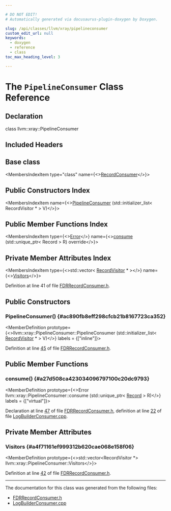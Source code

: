 ```yaml
---

# DO NOT EDIT!
# Automatically generated via docusaurus-plugin-doxygen by Doxygen.

slug: /api/classes/llvm/xray/pipelineconsumer
custom_edit_url: null
keywords:
  - doxygen
  - reference
  - class
toc_max_heading_level: 3

---
```





# The `PipelineConsumer` Class Reference

<DoxygenPage pluginConfig={pluginConfig}>



## Declaration

<CodeBlock>class llvm::xray::PipelineConsumer</CodeBlock>

## Included Headers

<IncludesList>
<IncludesListItem
  filePath="llvm/XRay/FDRRecordConsumer.h"
  permalink="/docs/api/files/include/include/llvm/include/llvm/xray/fdrrecordconsumer-h"
  isLocal="true" />
</IncludesList>

## Base class

<MembersIndex>

<MembersIndexItem
  type="class"
  name={<><a href="/docs/api/classes/llvm/xray/recordconsumer">RecordConsumer</a></>}>
</MembersIndexItem>

</MembersIndex>

## Public Constructors Index

<MembersIndex>

<MembersIndexItem
  name={<><a href="#ac890fb8eff298cfcb21b8167723ca352">PipelineConsumer</a> (std::initializer&#95;list&lt; RecordVisitor &#42; &gt; V)</>}>
</MembersIndexItem>

</MembersIndex>

## Public Member Functions Index

<MembersIndex>

<MembersIndexItem
  type={<><a href="/docs/api/classes/llvm/error">Error</a></>}
  name={<><a href="#a27d508ca423034096797100c20dc9793">consume</a> (std::unique&#95;ptr&lt; Record &gt; R) override</>}>
</MembersIndexItem>

</MembersIndex>

## Private Member Attributes Index

<MembersIndex>

<MembersIndexItem
  type={<>std::vector&lt; <a href="/docs/api/classes/llvm/xray/recordvisitor">RecordVisitor</a> &#42; &gt;</>}
  name={<><a href="#a4f71161ef999312b620cae068e158f06">Visitors</a></>}>
</MembersIndexItem>

</MembersIndex>


Definition at line 41 of file <a href="/docs/api/files/include/include/llvm/include/llvm/xray/fdrrecordconsumer-h">FDRRecordConsumer.h</a>.

<SectionDefinition>

## Public Constructors

### PipelineConsumer() {#ac890fb8eff298cfcb21b8167723ca352}

<MemberDefinition
  prototype={<>llvm::xray::PipelineConsumer::PipelineConsumer (std::initializer&#95;list&lt; <a href="/docs/api/classes/llvm/xray/recordvisitor">RecordVisitor</a> &#42; &gt; V)</>}
  labels = {["inline"]}>

Definition at line <a href="/docs/api/files/include/include/llvm/include/llvm/xray/fdrrecordconsumer-h/#l00045">45</a> of file <a href="/docs/api/files/include/include/llvm/include/llvm/xray/fdrrecordconsumer-h">FDRRecordConsumer.h</a>.
</MemberDefinition>

</SectionDefinition>

<SectionDefinition>

## Public Member Functions

### consume() {#a27d508ca423034096797100c20dc9793}

<MemberDefinition
  prototype={<>Error llvm::xray::PipelineConsumer::consume (std::unique&#95;ptr&lt; <a href="/docs/api/classes/llvm/xray/record">Record</a> &gt; R)</>}
  labels = {["virtual"]}>

Declaration at line <a href="/docs/api/files/include/include/llvm/include/llvm/xray/fdrrecordconsumer-h/#l00047">47</a> of file <a href="/docs/api/files/include/include/llvm/include/llvm/xray/fdrrecordconsumer-h">FDRRecordConsumer.h</a>, definition at line <a href="/docs/api/files/lib/lib/xray/logbuilderconsumer-cpp/#l00022">22</a> of file <a href="/docs/api/files/lib/lib/xray/logbuilderconsumer-cpp">LogBuilderConsumer.cpp</a>.
</MemberDefinition>

</SectionDefinition>

<SectionDefinition>

## Private Member Attributes

### Visitors {#a4f71161ef999312b620cae068e158f06}

<MemberDefinition
  prototype={<>std::vector&lt;RecordVisitor &#42;&gt; llvm::xray::PipelineConsumer::Visitors</>}>

Definition at line <a href="/docs/api/files/include/include/llvm/include/llvm/xray/fdrrecordconsumer-h/#l00042">42</a> of file <a href="/docs/api/files/include/include/llvm/include/llvm/xray/fdrrecordconsumer-h">FDRRecordConsumer.h</a>.
</MemberDefinition>

</SectionDefinition>

<hr/>

The documentation for this class was generated from the following files:

<ul>
<li><a href="/docs/api/files/include/include/llvm/include/llvm/xray/fdrrecordconsumer-h">FDRRecordConsumer.h</a></li>
<li><a href="/docs/api/files/lib/lib/xray/logbuilderconsumer-cpp">LogBuilderConsumer.cpp</a></li>
</ul>

</DoxygenPage>
